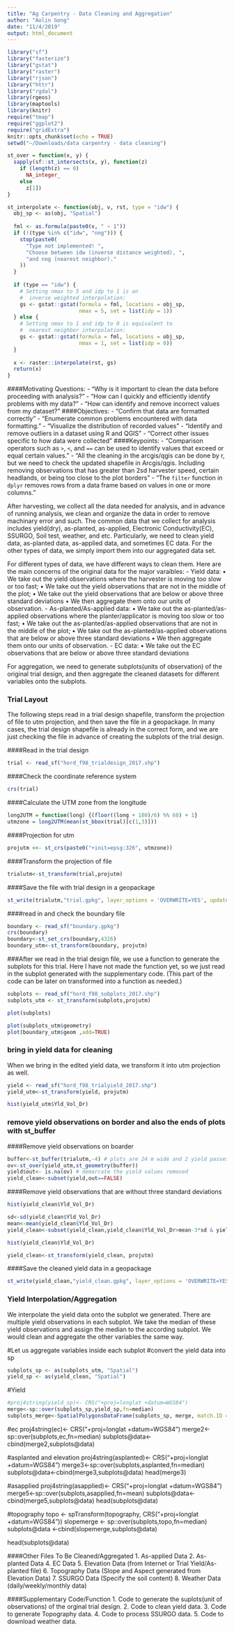 ```yaml
---
title: "Ag Carpentry - Data Cleaning and Aggregation"
author: "Aolin Gong"
date: "11/4/2019"
output: html_document
---
```


```r
library("sf")
library("fasterize")
library("gstat")
library("raster")
library("rjson")
library("httr")
library("rgdal")
library(rgeos)
library(maptools)
library(knitr)
require("tmap")
require("ggplot2")
require("gridExtra")
knitr::opts_chunk$set(echo = TRUE)
setwd("~/Downloads/data carpentry - data cleaning")
```

```r
st_over = function(x, y) {
  sapply(sf::st_intersects(x, y), function(z)
    if (length(z) == 0)
      NA_integer_
    else
      z[1])
}

st_interpolate <- function(obj, v, rst, type = "idw") {
  obj_sp <- as(obj, "Spatial")
  
  fml <- as.formula(paste0(v, " ~ 1"))
  if (!(type %in% c("idw", "nng"))) {
    stop(paste0(
      "Type not implemented! ",
      "Choose between idw (inverse distance weighted), ",
      "and nng (nearest neighbor)."
    ))
  }
  
  if (type == "idw") {
    # Setting nmax to 5 and idp to 1 is an
    #  inverse weighted interpolation:
    gs <- gstat::gstat(formula = fml, locations = obj_sp,
                       nmax = 5, set = list(idp = 1))
  } else {
    # Setting nmax to 1 and idp to 0 is equivalent to
    #  nearest neighbor interpolation:
    gs <- gstat::gstat(formula = fml, locations = obj_sp,
                       nmax = 1, set = list(idp = 0))
  }
  
  x <- raster::interpolate(rst, gs)
  return(x)
}
```
####Motivating Questions:
- "Why is it important to clean the data before proceeding with analysis?"
- "How can I quickly and efficiently identify problems with my data?"
- "How can identify and remove incorrect values from my dataset?"
####Objectives:
- "Confirm that data are formatted correctly"
- "Enumerate common problems encountered with data formatting."
- "Visualize the distribution of recorded values"
- "Identify and remove outliers in a dataset using R and QGIS"
- "Correct other issues specific to how data were collected"
####Keypoints:
- "Comparison operators such as `>`, `<`, and `==` can be used to identify values that exceed or equal certain values."
- "All the cleaning in the arcgis/qgis can be done by r, but we need to check the updated shapefile in Arcgis/qgis. Including removing observations that has greater than 2sd harvester speed, certain headlands, or being too close to the plot borders"
- "The `filter` function in `dplyr` removes rows from a data frame based on values in one or more columns."

After harvesting, we collect all the data needed for analysis, and in advance of running analysis, we clean and organize the data in order to remove machinary error and such. The common data that we collect for analysis includes yield(dry), as-planted, as-applied, Electronic Conductivity(EC), SSURGO, Soil test, weather, and etc. Particularly, we need to clean yield data, as-planted data, as-applied data, and sometimes EC data. For the other types of data, we simply import them into our aggregated data set.

For different types of data, we have different ways to clean them. Here are the main concerns of the original data for the major varaibles:
- Yield data:
 •	We take out the yield observations where the harvester is moving too slow or too fast;
 •	We take out the yield observations that are not in the middle of the plot;
 •	We take out the yield observations that are below or above three standard deviations
 •	We then aggregate them onto our units of observation.
- As-planted/As-applied data:
 •	We take out the as-planted/as-applied observations where the planter/applicator is moving too slow or too fast;
 •	We take out the as-planted/as-applied observations that are not in the middle of the plot;
 •	We take out the as-planted/as-applied observations that are below or above three standard deviations
 •	We then aggregate them onto our units of observation.
- EC data:
 •	We take out the EC observations that are below or above three standard deviations
 
For aggregation, we need to generate subplots(units of observation) of the original trial design, and then aggregate the cleaned datasets for different variables onto the subplots.

### Trial Layout
The following steps read in a trial design shapefile, transform the projection of file to utm projection, and then save the file in a geopackage. In many cases, the trial design shapefile is already in the correct form, and we are just checking the file in advance of creating the subplots of the trial design.

####Read in the trial design
```r
trial <- read_sf("hord_f98_trialdesign_2017.shp")
```

####Check the coordinate reference system
```r
crs(trial)
```

####Calculate the UTM zone from the longitude
```r
long2UTM = function(long) {(floor((long + 180)/6) %% 60) + 1}
utmzone = long2UTM(mean(st_bbox(trial)[c(1,3)]))
```

####Projection for utm
```r
projutm <<- st_crs(paste0("+init=epsg:326", utmzone))
```

####Transform the projection of file
```r
trialutm<-st_transform(trial,projutm)
```

####Save the file with trial design in a geopackage
```r
st_write(trialutm,"trial.gpkg", layer_options = 'OVERWRITE=YES', update = TRUE)
```
####read in and check the boundary file
```r
boundary <- read_sf("boundary.gpkg")
crs(boundary)
boundary<-st_set_crs(boundary,4326)
boundary_utm<-st_transform(boundary, projutm)
```
###After we read in the trial design file, we use a function to generate the subplots for this trial. Here I have not made the function yet, so we just read in the subplot generated with the supplementary code. (This part of the code can be later on transformed into a function as needed.)

```r
subplots <- read_sf("hord_f98_subplots_2017.shp")
subplots_utm <- st_transform(subplots,projutm)
```

```r
plot(subplots)
```

```r
plot(subplots_utm$geometry)
plot(boundary_utm$geom ,add=TRUE)
```

### bring in yield data for cleaning
When we bring in the edited yield data, we transform it into utm projection as well.
```r
yield <- read_sf("hord_f98_trialyield_2017.shp")
yield_utm<-st_transform(yield, projutm)
```

```r
hist(yield_utm$Yld_Vol_Dr)
```

### remove yield observations on border and also the ends of plots with st_buffer 
####Remove yield observations on boarder

```r
buffer<-st_buffer(trialutm,-4) # plots are 24 m wide and 2 yield passes
ov<-st_over(yield_utm,st_geometry(buffer))
yield$out<- is.na(ov) # demarcate the yield values removed
yield_clean<-subset(yield,out==FALSE)
```

####Remove yield observations that are without three standard deviations
```r
hist(yield_clean$Yld_Vol_Dr)
```

```r
sd<-sd(yield_clean$Yld_Vol_Dr)
mean<-mean(yield_clean$Yld_Vol_Dr)
yield_clean<-subset(yield_clean,yield_clean$Yld_Vol_Dr>mean-3*sd & yield_clean$Yld_Vol_Dr<mean+3*sd)
```

```r
hist(yield_clean$Yld_Vol_Dr)
```

```r
yield_clean<-st_transform(yield_clean, projutm)
```

####Save the cleaned yield data in a geopackage
```r
st_write(yield_clean,"yield_clean.gpkg", layer_options = 'OVERWRITE=YES', update = TRUE)
```

###  Yield Interpolation/Aggregation
We interpolate the yield data onto the subplot we generated. There are multiple yield observations in each subplot. We take the median of these yield observations and assign the median to the according subplot. We would clean and aggregate the other variables the same way.

#Let us aggregate variables inside each subplot
#convert the yield data into sp
```r
subplots_sp <- as(subplots_utm, "Spatial")
yield_sp <- as(yield_clean, "Spatial")
```
#Yield
```r
#proj4string(yield_sp)<- CRS("+proj=longlat +datum=WGS84")
merge<-sp::over(subplots_sp,yield_sp,fn=median)
subplots_merge<-SpatialPolygonsDataFrame(subplots_sp, merge, match.ID = FALSE)
```

#ec
proj4string(ec)<- CRS("+proj=longlat +datum=WGS84")
merge2<-sp::over(subplots,ec,fn=median)
subplots@data<-cbind(merge2,subplots@data)

#asplanted and elevation
proj4string(asplanted)<- CRS("+proj=longlat +datum=WGS84")
merge3<-sp::over(subplots,asplanted,fn=median)
subplots@data<-cbind(merge3,subplots@data)
head(merge3)

#asapplied
proj4string(asapplied)<- CRS("+proj=longlat +datum=WGS84")
merge5<-sp::over(subplots,asapplied,fn=mean)
subplots@data<-cbind(merge5,subplots@data)
head(subplots@data)

#topography
topo <- spTransform(topography, CRS("+proj=longlat +datum=WGS84"))
slopemerge <- sp::over(subplots,topo,fn=median)
subplots@data <-cbind(slopemerge,subplots@data)

head(subplots@data)


####Other Files To Be Cleaned/Aggregated
1. As-applied Data
2. As-planted Data
4. EC Data
5. Elevation Data (from Internet or Trial Yield/As-planted file)
6. Topography Data (Slope and Aspect generated from Elevation Data)
7. SSURGO Data (Specify the soil content)
8. Weather Data (daily/weekly/monthly data)

####Supplementary Code/Function
1. Code to generate the suplots(unit of observations) of the orginal trial design.
2. Code to clean yield data.
3. Code to generate Topography data.
4. Code to process SSURGO data.
5. Code to download weather data.



